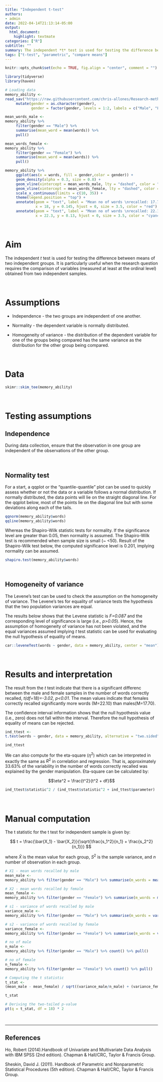 ```yaml
---
title: "Independent t-test"
authors:
- admin
date: 2022-04-14T21:13:14-05:00
output:
  html_document:
    highlight: textmate
categories: ["R"]
subtitle: ""
summary: The independent *t* test is used for testing the difference between means of two independent groups. It is particularly useful when the research question requires the comparison of variables (measured at least at the ordinal level) obtained from two independent samples.
tags: ["t-test", "parametric", "compare means"]
---
```

```r
knitr::opts_chunk$set(echo = TRUE, fig.align = "center", comment = "")

library(tidyverse)
library(haven)
```

```r
# Loading data
memory_ability <- 
read_sav("https://raw.githubusercontent.com/chris-allones/Research-methods/master/t-test/data/EX4.sav") %>% 
     mutate(gender = as.character(gender),
            gender = factor(gender, levels = 1:2, labels = c("Male", "Female")))

mean_words_male <- 
memory_ability %>% 
     filter(gender == "Male") %>% 
     summarise(mean_word = mean(words)) %>% 
     pull()

mean_words_female <- 
memory_ability %>% 
     filter(gender == "Female") %>% 
     summarise(mean_word = mean(words)) %>% 
     pull()

```

```r
memory_ability %>% 
     ggplot(aes(x = words, fill = gender,color = gender)) +
     geom_density(alpha = 0.3, size = 0.8) +
     geom_vline(xintercept = mean_words_male, lty = "dashed", color = "red") +
     geom_vline(xintercept = mean_words_female, lty = "dashed", color = "cyan4") +
     scale_x_continuous(limits = c(10, 35)) +
     theme(legend.position = "top") +
     annotate(geom = "text", label = "Mean no of words \nrecalled: 17.7",
              x = 18, y = 0.145, hjust = 0, size = 3.5, color = "red") +
     annotate(geom = "text", label = "Mean no of words \nrecalled: 22.1",
              x = 22.3, y = 0.13, hjust = 0, size = 3.5, color = "cyan4")

```

<br>

# Aim

The independent *t* test is used for testing the difference between means of two independent groups. It is particularly useful when the research question requires the comparison of variables (measured at least at the ordinal level) obtained from two independent samples.

<br>

# Assumptions

+ Independence - the two groups are independent of one another.

+ Normality - the dependent variable is normally distributed.

+ Homogeneity of variance - the distribution of the dependent variable for one of the groups being compared has the same variance as the distribution for the other group being compared.

<br>

# Data

```r
skimr::skim_tee(memory_ability)
```

<br>

# Testing assumptions

## Independence

During data collection, ensure that the observation in one group are independent of the observations of the other group.

<br>

## Normality test

For a start, a qqplot or the "quantile-quantile" plot can be used to quickly assess whether or not the data or a variable follows a normal distribution. If normally distributed, the data points will lie on the straight diagonal line. For the qqplot below, most of the points lie on the diagonal line but with some deviations along each of the tails. 

```r
qqnorm(memory_ability$words)
qqline(memory_ability$words)
```

Whereas the Shapiro-Wilk statistic tests for normality. If the significance level are greater than 0.05, then normality is assumed. The Shapiro-Wilk test is recommended when sample size is small (~ <50). Result of the Shapiro-Wilk test below, the computed significance level is 0.201, implying normality can be assumed.

```r
shapiro.test(memory_ability$words)
```

<br>

## Homogeneity of variance

The Levene's test can be used to check the assumption on the homogeneity of variance. The Levene's tes for equality of variance tests the hypothesis that the two population variances are equal. 

The results below shows that the Levene statistic is *F=0.087* and the corresponding level of significance is large (i.e., *p>0.05*). Hence, the assumption of homogeneity of variance has not been violated, and the equal variances assumed implying *t* test statistic can be used for evaluating the null hypothesis of equality of means.

```r
car::leveneTest(words ~ gender, data = memory_ability, center = "mean")
```

<br>

# Results and interpretation

The result from the *t* test indicate that there is a significant differenc between the male and female samples in the number of words correctly recalled, *t(df=18)=-3.02, p<0.01*. The mean values indicate that females correctly recalled significantly more words (M=22.10) than males(M=17.70).

The confidence interval information shows that the null hypothesis value (i.e., zero) does not fall within the interval. Therefore the null hypothesis of equality of means can be rejected.

```r
ind_ttest <- 
t.test(words ~ gender, data = memory_ability, alternative = "two.sided")

ind_ttest

```

We can also compute for the eta-square ($\eta^2$) which can be interpreted in exactly the same as $R^2$ in correlation and regression. That is, approximately 33.63% of the variability in the number of words correctly recalled was explained by the gender manipulation. Eta-square can be calculated by:

$$\eta^2 = \frac{t^2}{t^2 + df}$$

```r
ind_ttest$statistic^2 / (ind_ttest$statistic^2 + ind_ttest$parameter)
```

<br>

# Manual computation

The t statistic for the t test for independent sample is given by:

$$
t = \frac{\bar{X_1} - \bar{X_2}}{\sqrt{\frac{s_1^2}{n_1} + \frac{s_2^2}{n_1}}}
$$

where $\bar{X}$ is the mean value for each group, $S^2$ is the sample variance, and $n$ number of observation in each group.

```r
# X1 - mean words recalled by male
mean_male <- 
memory_ability %>% filter(gender == "Male") %>% summarise(m_words = mean(words)) %>% pull()

# X2 - mean words recalled by female
mean_female <- 
memory_ability %>% filter(gender == "Female") %>% summarise(m_words = mean(words)) %>% pull()

# s1 - variance of words recalled by male
variance_male <- 
memory_ability %>% filter(gender == "Male") %>% summarise(m_words = var(words)) %>% pull()

# s2 - variance of words recalled by female
variance_female <- 
memory_ability %>% filter(gender == "Female") %>% summarise(m_words = var(words)) %>% pull()

# no of male
n_male <- 
memory_ability %>% filter(gender == "Male") %>% count() %>% pull()

# no of female
n_female <- 
memory_ability %>% filter(gender == "Female") %>% count() %>% pull()
```

```r
# Computing the t statistic
t_stat <- 
(mean_male - mean_female) / sqrt((variance_male/n_male) + (variance_female/ n_female))

t_stat

# Deriving the two-tailed p-value
pt(q = t_stat, df = 18) * 2
```


<br>

***

## References

Ho, Robert (2014).Handbook of Univariate and Multivariate Data Analysis with IBM SPSS (2nd edition). Chapman & Hall/CRC, Taylor & Francis Group.

Sheskin, David J. (2011). Handbook of Parametric and Nonparametric Statistical Procedures (5th edition). Chapman & Hall/CRC, Taylor & Francis Group.


